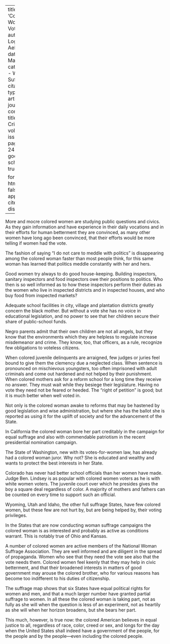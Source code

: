 
---
title: 'Colored Women as Voters'
author: Logan, Aella Hunt
date: Mar. 1912
categories: 
  - Woman Suffrage
citation: 
  type: article-journal
  container-title: The Crisis
  volume: 4
  issue: 5
  page: 242-243
google-scholar: true

format:
  html:
    toc: false
    appendix-cite-as: display
---


More and mocre colored women are studying public questions and civics. As they gain information and have experience in their daily vocations and in their efforts for human betterment they are convinced, as many other women have long ago been convinced, that their efforts would be more telling if women had the vote.

The fashion of saying "I do not care to meddle with politics" is disappearing among the colored woman faster than most people think, for this same woman has learned that politics meddle constantly with her and hers.

Good women try always to do good house-keeping. Building inspectors, sanitary inspectors and food inspectors owe their positions to politics. Who then is so well informed as to how these inspectors perform their duties as the women who live in inspected districts and in inspected houses, and who buy food from inspected markets?

Adequate school facilities in city, village and plantation districts greatly concern the black mother. But without a vote she has no voice in educational legislation, and no power to see that her children secure their share of public-school funds.

Negro parents admit that their own children are not all angels, but they know that the environments which they are helpless to regulate increase misdemeanor and crime. They know, too, that officers, as a rule, recognize few obligations to voteless citizens.

When colored juvenile delinquents are arraigned, few judges or juries feel bound to give them the clemency due a neglected class. When sentence is pronounced on mischievous youngsters, too often imprisoned with adult criminals and come out hardened and not helped by their punishment. When colored mothers ask for a reform school for a long time they receive no answer. They must wait while they besiege their legislature. Having no vote they need not be feared or heeded. The "right of petition" is good; but it is much better when well voted in.

Not only is the colored woman awake to reforms that may be hastened by good legislation and wise administration, but where she has the ballot she is reported as using it for the uplift of society and for the advancement of the State.

In California the colored woman bore her part creditably in the campaign for equal suffrage and also with commendable patriotism in the recent presidential nomination campaign.

The State of Washington, new with its votes-for-women law, has already had a colored woman juror. Why not? She is educated and wealthy and wants to protect the best interests in her State.

Colorado has never had better school officials than her women have made. Judge Ben. Lindsey is as popular with colored women voters as he is with white women voters. The juvenile court over which he presides gives the boy a square deal regardless of color. A majority of mothers and fathers can be counted on every time to support such an official.

Wyoming, Utah and Idaho, the other full suffrage States, have few colored women, but these few are not hurt by, but are being helped by, their voting privileges.

In the States that are now conducting woman suffrage campaigns the colored woman is as interested and probably as active as conditions warrant. This is notably true of Ohio and Kansas.

A number of colored women are active members of the National Woman Suffrage Association. They are well informed and are diligent in the spread of propaganda. Women who see that they need the vote see also that the vote needs them. Colored women feel keenly that they may help in civic betterment, and that their broadened interests in matters of good government may arouse the colored brother, who for various reasons has become too indifferent to his duties of citizenship.

The suffrage map shows that six States have equal political rights for women and men, and that a much larger number have granted partial suffrage to women. In all these the colored woman is taking part, not as fully as she will when the question is less of an experiment, not as heartily as she will when her horizon broadens, but she bears her part.

This much, however, is true now: the colored American believes in equal justice to all, regardless of race, color, creed or sex, and longs for the day when the United States shall indeed have a government of the people, for the people and by the people---even including the colored people. 

